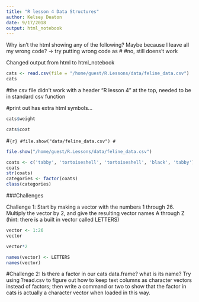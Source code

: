 ```yaml
---
title: "R lesson 4 Data Structures"
author: Kelsey Deaton
date: 9/17/2018
output: html_notebook
---
```

Why isn't the html showing any of the following?
Maybe because I leave all my wrong code? -> try putting wrong code as #
#no, still doens't work

Changed output from html to html_notebook

```r
cats <- read.csv(file = "/home/guest/R.Lessons/data/feline_data.csv")
cats

```

#the csv file didn't work with a header "R lesson 4" at the top, needed to be in standard csv function

#print out has extra html symbols...

```r
cats$weight
```

```r
cats$coat
```

#```{r}
#file.show("data/feline_data.csv")
#```
```r
file.show("/home/guest/R.Lessons/data/feline_data.csv")
```

```r
coats <- c('tabby', 'tortoiseshell', 'tortoiseshell', 'black', 'tabby')
coats
str(coats)
categories <- factor(coats)
class(categories)
```


###Challenges

Challenge 1: Start by making a vector with the numbers 1 through 26. Multiply the vector by 2, and give the resulting vector names A through Z (hint: there is a built in vector called LETTERS)

```r
vector <- 1:26
vector

```

```r
vector*2
```

```r
names(vector) <- LETTERS
names(vector)
```

#Challenge 2: Is there a factor in our cats data.frame? what is its name? Try using ?read.csv to figure out how to keep text columns as character vectors instead of factors; then write a command or two to show that the factor in cats is actually a character vector when loaded in this way.

```r

```

